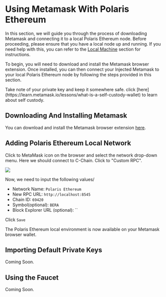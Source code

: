 
# Using Metamask With Polaris Ethereum

In this section, we will guide you through the process of 
downloading Metamask and connecting it to a local Polaris Ethereum node. 
Before proceeding, please ensure that you have a local node up and running. 
If you need help with this, you can refer to the [Local Machine](./running-a-node/running-locally) section for instructions.

To begin, you will need to download and install the Metamask browser extension. 
Once installed, you can then connect your Injected Metamask to your local Polaris Ethereum 
node by following the steps provided in this section.

 
<Callout type="warning" emoji="⚠️">
  Take note of your private key and keep it somewhere safe. click [here](https://learn.metamask.io/lessons/what-is-a-self-custody-wallet) to learn about self custody.
</Callout>

## Downloading And Installing Metamask
You can download and install the Metamask browser extension [here](https://metamask.io/download/).

## Adding Polaris Ethereum Local Network
Click to MetaMask icon on the browser and select the network drop-down menu. Here we should connect to C-Chain. Click to "Custom RPC".

![](/metamask-add-network.png)

Now, we need to input the following values/

- Network Name: `Polaris Ethereum`
- New RPC URL: `http://localhost:8545`
- Chain ID: `69420`
- Symbol(optional): `BERA`
- Block Explorer URL (optional): ``

Click `Save`

The Polaris Ethereum local environment is now available on your Metamask browser wallet.

## Importing Default Private Keys

Coming Soon.

## Using the Faucet

Coming Soon.